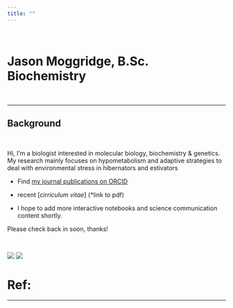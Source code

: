 ```yaml
---
title: ""
---
```

<br>

# Jason Moggridge, B.Sc. Biochemistry
<br>

***
## Background
<br>

Hi, I'm a biologist interested in molecular biology, biochemistry & genetics. 
My research mainly focuses on hypometabolism and adaptive strategies to deal with environmental stress in hibernators and estivators  

  + Find [my journal publications on ORCID](https://orcid.org/0000-0003-1291-5868)
  
  + recent [*cirriculum vitae*] (*link to pdf)
  
  + I hope to add more interactive notebooks and science communication content shortly.

Please check back in soon, thanks!

<br>

![](weeeeee.gif) ![](sce.heatmap.full.png)

# Ref:

----

